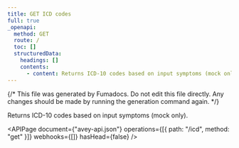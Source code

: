 ```yaml
---
title: GET ICD codes
full: true
_openapi:
  method: GET
  route: /
  toc: []
  structuredData:
    headings: []
    contents:
      - content: Returns ICD-10 codes based on input symptoms (mock only).
---
```


{/* This file was generated by Fumadocs. Do not edit this file directly. Any changes should be made by running the generation command again. */}

Returns ICD-10 codes based on input symptoms (mock only).

<APIPage
  document={"avey-api.json"}
  operations={[{ path: "/icd", method: "get" }]}
  webhooks={[]}
  hasHead={false}
/>
